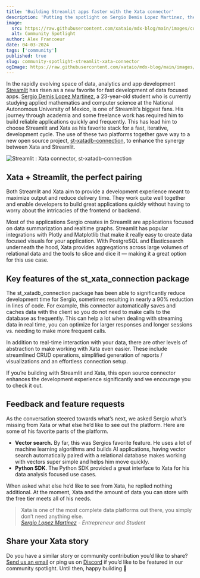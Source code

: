 ```yaml
---
title: 'Building Streamlit apps faster with the Xata connector'
description: 'Putting the spotlight on Sergio Demis Lopez Martinez, the developer responsible for a new open source Streamlit: Xata connector.'
image:
  src: https://raw.githubusercontent.com/xataio/mdx-blog/main/images/community-spotlight-streamlit-xata-connector.jpg
  alt: Community Spotlight
author: Alex Francoeur
date: 04-03-2024
tags: ['community']
published: true
slug: community-spotlight-streamlit-xata-connector
ogImage: https://raw.githubusercontent.com/xataio/mdx-blog/main/images/community-spotlight-streamlit-xata-connector.jpg
---
```


In the rapidly evolving space of data, analytics and app development [Streamlit](https://streamlit.io/) has risen as a new favorite for fast development of data focused apps. [Sergio Demis Lopez Martinez](https://github.com/SergioSKA27), a 23-year-old student who is currently studying applied mathematics and computer science at the National Autonomous University of Mexico, is one of Streamlit’s biggest fans. His journey through academia and some freelance work has required him to build reliable applications quickly and frequently. This has lead him to choose Streamlit and Xata as his favorite stack for a fast, iterative, development cycle. The use of these two platforms together gave way to a new open source project, [st-xatadb-connection](https://github.com/SergioSKA27/st-xatadb-connection), to enhance the synergy between Xata and Streamlit.

![Streamlit : Xata connector, st-xatadb-connection](/images/st-xatadb-connection.png)

## Xata + Streamlit, the perfect pairing

Both Streamlit and Xata aim to provide a development experience meant to maximize output and reduce delivery time. They work quite well together and enable developers to build great applications quickly without having to worry about the intricacies of the frontend or backend.

Most of the applications Sergio creates in Streamlit are applications focused on data summarization and realtime graphs. Streamlit has popular integrations with Plotly and Matplotlib that make it really easy to create data focused visuals for your application. With PostgreSQL and Elasticsearch underneath the hood, Xata provides aggregations across large volumes of relational data and the tools to slice and dice it — making it a great option for this use case.

## Key features of the st_xata_connection package

The st_xatadb_connection package has been able to significantly reduce development time for Sergio, sometimes resulting in nearly a 90% reduction in lines of code. For example, this connector automatically saves and caches data with the client so you do not need to make calls to the database as frequently. This can help a lot when dealing with streaming data in real time, you can optimize for larger responses and longer sessions vs. needing to make more frequent calls.

In addition to real-time interaction with your data, there are other levels of abstraction to make working with Xata even easier. These include streamlined CRUD operations, simplified generation of reports / visualizations and an effortless connection setup.

If you’re building with Streamlit and Xata, this open source connector enhances the development experience significantly and we encourage you to check it out.

## Feedback and feature requests

As the conversation steered towards what’s next, we asked Sergio what’s missing from Xata or what else he’d like to see out the platform. Here are some of his favorite parts of the platform.

- **Vector search.** By far, this was Sergios favorite feature. He uses a lot of machine learning algorithms and builds AI applications, having vector search automatically paired with a relational database makes working with vectors super simple and helps him move quickly.
- **Python SDK**. The Python SDK provided a great interface to Xata for his data analysis focused use cases.

When asked what else he’d like to see from Xata, he replied nothing additional. At the moment, Xata and the amount of data you can store with the free tier meets all of his needs.

> Xata is one of the most complete data platforms out there, you simply don’t need anything else.\
> _[Sergio Lopez Martinez](http://www.linkedin.com/in/sergio-demis-l%C3%B3pez-mart%C3%ADnez-a765971b9) - Entrepreneur and Student_

## Share your Xata story

Do you have a similar story or community contribution you’d like to share? [Send us an email](mailto:communityspotlight@xata.io) or ping us on [Discord](https://xata.io/discord) if you’d like to be featured in our community spotlight. Until then, happy building 🦋
